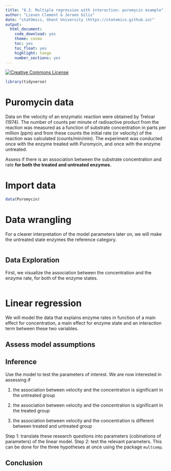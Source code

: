 ```yaml
---
title: "8.3. Multiple regression with interaction: puromycin example"
author: "Lieven Clement & Jeroen Gilis"
date: "statOmics, Ghent University (https://statomics.github.io)"
output:
  html_document:
    code_download: yes
    theme: cosmo
    toc: yes
    toc_float: yes
    highlight: tango
    number_sections: yes
---
```


<a rel="license" href="https://creativecommons.org/licenses/by-nc-sa/4.0"><img alt="Creative Commons License" style="border-width:0" src="https://i.creativecommons.org/l/by-nc-sa/4.0/88x31.png" /></a>

```r
library(tidyverse)
```

# Puromycin data

Data on the velocity of an enzymatic reaction were obtained by Treloar (1974).
The number of counts per minute of radioactive product from the reaction was
measured as a function of substrate concentration in parts per million (ppm) and
from these counts the initial rate (or velocity) of the reaction was calculated (counts/min/min). The experiment was conducted once with the enzyme treated
with Puromycin, and once with the enzyme untreated.

Assess if there is an association between the substrate concentration and rate
**for both the treated and untreated enzymes.**

# Import data

```r
data(Puromycin)
```

# Data wrangling

For a clearer interpretation of the model parameters later on, we will make
the untreated state enzymes the reference category.

```r

```

## Data Exploration

First, we visualize the association between the concentration and the enzyme
rate, for both of the enzyme states.

```r

```

# Linear regression

We will model the data that explains enzyme rates in function of a main effect
for concentration, a main effect for enzyme state and an interaction term
between these two variables.

## Assess model assumptions

## Inference

Use the model to test the parameters of interest. We are now interested in
assessing if

1. the association between velocity and the concentration is significant in
the untreated group

2. the association between velocity and the concentration is significant in
the treated group

3. the association between velocity and the concentration is different between
treated and untreated group

Step 1: translate these research questions into parameters (cobinations of
parameters) of the linear model.
Step 2: test the relevant parameters. This can be done for the three hypotheses
at once using the package `multcomp`.

## Conclusion
